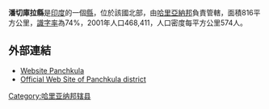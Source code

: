 '''潘切庫拉縣'''是[[印度|印度]]的一個[[縣|縣]]，位於該國北部，由[[哈里亞納邦|哈里亞納邦]]負責管轄，面積816平方公里，[[識字率|識字率]]為74%，2001年人口468,411，人口密度每平方公里574人。

==外部連結==
*[https://web.archive.org/web/20090323120832/http://panchkula.org.in/ Website Panchkula]
*[http://panchkula.nic.in/ Official Web Site of Panchkula district] {{Wayback|url=http://panchkula.nic.in/ |date=20060613191433 }}

{{coord|30|41|24|N|76|51|36|E|region:IN-HR_type:adm2nd_source:kolossus-nowiki|display=title}}

{{哈里亚纳邦行政区划小作品}}
[[Category:哈里亚纳邦辖县|Category:哈里亚纳邦辖县]]